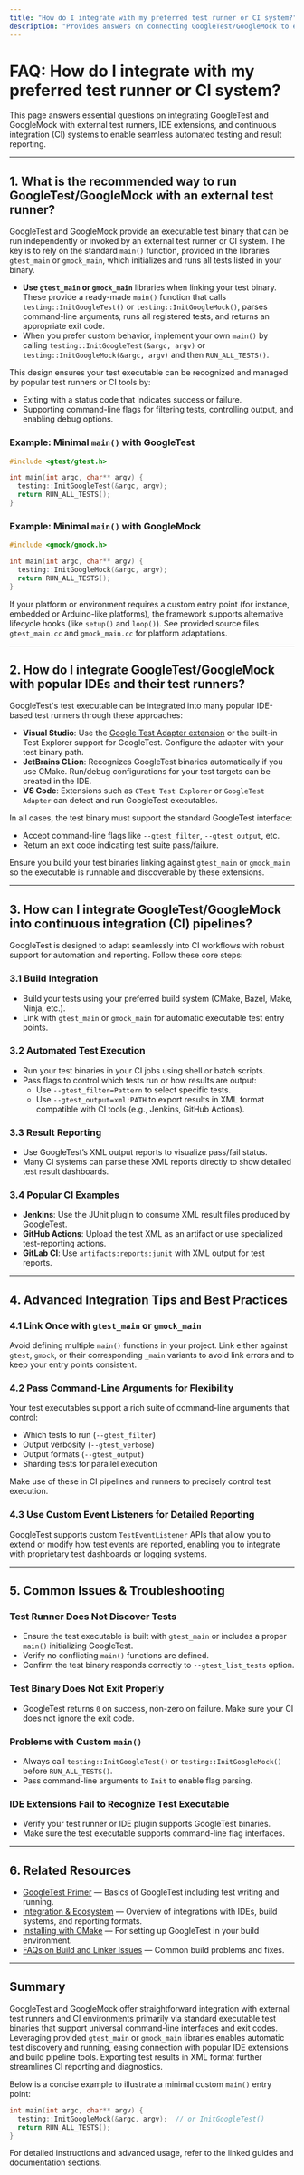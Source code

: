 ```yaml
---
title: "How do I integrate with my preferred test runner or CI system?"
description: "Provides answers on connecting GoogleTest/GoogleMock to external runners, popular IDE extensions, and continuous integration frameworks, ensuring smooth automation and reporting."
---
```


# FAQ: How do I integrate with my preferred test runner or CI system?

This page answers essential questions on integrating GoogleTest and GoogleMock with external test runners, IDE extensions, and continuous integration (CI) systems to enable seamless automated testing and result reporting.

---

## 1. What is the recommended way to run GoogleTest/GoogleMock with an external test runner?

GoogleTest and GoogleMock provide an executable test binary that can be run independently or invoked by an external test runner or CI system. The key is to rely on the standard `main()` function, provided in the libraries `gtest_main` or `gmock_main`, which initializes and runs all tests listed in your binary.

- **Use `gtest_main` or `gmock_main`** libraries when linking your test binary. These provide a ready-made `main()` function that calls `testing::InitGoogleTest()` or `testing::InitGoogleMock()`, parses command-line arguments, runs all registered tests, and returns an appropriate exit code.
- When you prefer custom behavior, implement your own `main()` by calling `testing::InitGoogleTest(&argc, argv)` or `testing::InitGoogleMock(&argc, argv)` and then `RUN_ALL_TESTS()`.

This design ensures your test executable can be recognized and managed by popular test runners or CI tools by:

- Exiting with a status code that indicates success or failure.
- Supporting command-line flags for filtering tests, controlling output, and enabling debug options.

### Example: Minimal `main()` with GoogleTest
```c++
#include <gtest/gtest.h>

int main(int argc, char** argv) {
  testing::InitGoogleTest(&argc, argv);
  return RUN_ALL_TESTS();
}
```

### Example: Minimal `main()` with GoogleMock
```c++
#include <gmock/gmock.h>

int main(int argc, char** argv) {
  testing::InitGoogleMock(&argc, argv);
  return RUN_ALL_TESTS();
}
```

If your platform or environment requires a custom entry point (for instance, embedded or Arduino-like platforms), the framework supports alternative lifecycle hooks (like `setup()` and `loop()`). See provided source files `gtest_main.cc` and `gmock_main.cc` for platform adaptations.


---

## 2. How do I integrate GoogleTest/GoogleMock with popular IDEs and their test runners?

GoogleTest's test executable can be integrated into many popular IDE-based test runners through these approaches:

- **Visual Studio**: Use the [Google Test Adapter extension](https://marketplace.visualstudio.com/items?itemName=GoogleTestAdapter.vstest.testadapter) or the built-in Test Explorer support for GoogleTest. Configure the adapter with your test binary path.
- **JetBrains CLion**: Recognizes GoogleTest binaries automatically if you use CMake. Run/debug configurations for your test targets can be created in the IDE.
- **VS Code**: Extensions such as `CTest Test Explorer` or `GoogleTest Adapter` can detect and run GoogleTest executables.

In all cases, the test binary must support the standard GoogleTest interface:

- Accept command-line flags like `--gtest_filter`, `--gtest_output`, etc.
- Return an exit code indicating test suite pass/failure.

Ensure you build your test binaries linking against `gtest_main` or `gmock_main` so the executable is runnable and discoverable by these extensions.


---

## 3. How can I integrate GoogleTest/GoogleMock into continuous integration (CI) pipelines?

GoogleTest is designed to adapt seamlessly into CI workflows with robust support for automation and reporting. Follow these core steps:

### 3.1 Build Integration

- Build your tests using your preferred build system (CMake, Bazel, Make, Ninja, etc.).
- Link with `gtest_main` or `gmock_main` for automatic executable test entry points.

### 3.2 Automated Test Execution

- Run your test binaries in your CI jobs using shell or batch scripts.
- Pass flags to control which tests run or how results are output:
  - Use `--gtest_filter=Pattern` to select specific tests.
  - Use `--gtest_output=xml:PATH` to export results in XML format compatible with CI tools (e.g., Jenkins, GitHub Actions).

### 3.3 Result Reporting

- Use GoogleTest’s XML output reports to visualize pass/fail status.
- Many CI systems can parse these XML reports directly to show detailed test result dashboards.

### 3.4 Popular CI Examples

- **Jenkins**: Use the JUnit plugin to consume XML result files produced by GoogleTest.
- **GitHub Actions**: Upload the test XML as an artifact or use specialized test-reporting actions.
- **GitLab CI**: Use `artifacts:reports:junit` with XML output for test reports.


---

## 4. Advanced Integration Tips and Best Practices

### 4.1 Link Once with `gtest_main` or `gmock_main`

Avoid defining multiple `main()` functions in your project. Link either against `gtest`, `gmock`, or their corresponding `_main` variants to avoid link errors and to keep your entry points consistent.

### 4.2 Pass Command-Line Arguments for Flexibility

Your test executables support a rich suite of command-line arguments that control:

- Which tests to run (`--gtest_filter`)
- Output verbosity (`--gtest_verbose`)
- Output formats (`--gtest_output`)
- Sharding tests for parallel execution

Make use of these in CI pipelines and runners to precisely control test execution.

### 4.3 Use Custom Event Listeners for Detailed Reporting

GoogleTest supports custom `TestEventListener` APIs that allow you to extend or modify how test events are reported, enabling you to integrate with proprietary test dashboards or logging systems.


---

## 5. Common Issues & Troubleshooting

### Test Runner Does Not Discover Tests

- Ensure the test executable is built with `gtest_main` or includes a proper `main()` initializing GoogleTest.
- Verify no conflicting `main()` functions are defined.
- Confirm the test binary responds correctly to `--gtest_list_tests` option.

### Test Binary Does Not Exit Properly

- GoogleTest returns `0` on success, non-zero on failure. Make sure your CI does not ignore the exit code.

### Problems with Custom `main()`

- Always call `testing::InitGoogleTest()` or `testing::InitGoogleMock()` before `RUN_ALL_TESTS()`.
- Pass command-line arguments to `Init` to enable flag parsing.

### IDE Extensions Fail to Recognize Test Executable

- Verify your test runner or IDE plugin supports GoogleTest binaries.
- Make sure the test executable supports command-line flag interfaces.


---

## 6. Related Resources

- [GoogleTest Primer](https://github.com/google/googletest/blob/main/docs/primer.md) — Basics of GoogleTest including test writing and running.
- [Integration & Ecosystem](https://github.com/google/googletest/blob/main/overview/feature-highlights-integration/integration-ecosystem.mdx) — Overview of integrations with IDEs, build systems, and reporting formats.
- [Installing with CMake](https://github.com/google/googletest/blob/main/getting-started/installation-and-configuration/install-cmake.mdx) — For setting up GoogleTest in your build environment.
- [FAQs on Build and Linker Issues](https://github.com/google/googletest/blob/main/faq/integration-troubleshooting/build-link-errors.mdx) — Common build problems and fixes.

---

## Summary
GoogleTest and GoogleMock offer straightforward integration with external test runners and CI environments primarily via standard executable test binaries that support universal command-line interfaces and exit codes. Leveraging provided `gtest_main` or `gmock_main` libraries enables automatic test discovery and running, easing connection with popular IDE extensions and build pipeline tools. Exporting test results in XML format further streamlines CI reporting and diagnostics.

Below is a concise example to illustrate a minimal custom `main()` entry point:

```c++
int main(int argc, char** argv) {
  testing::InitGoogleMock(&argc, argv);  // or InitGoogleTest()
  return RUN_ALL_TESTS();
}
```

For detailed instructions and advanced usage, refer to the linked guides and documentation sections.